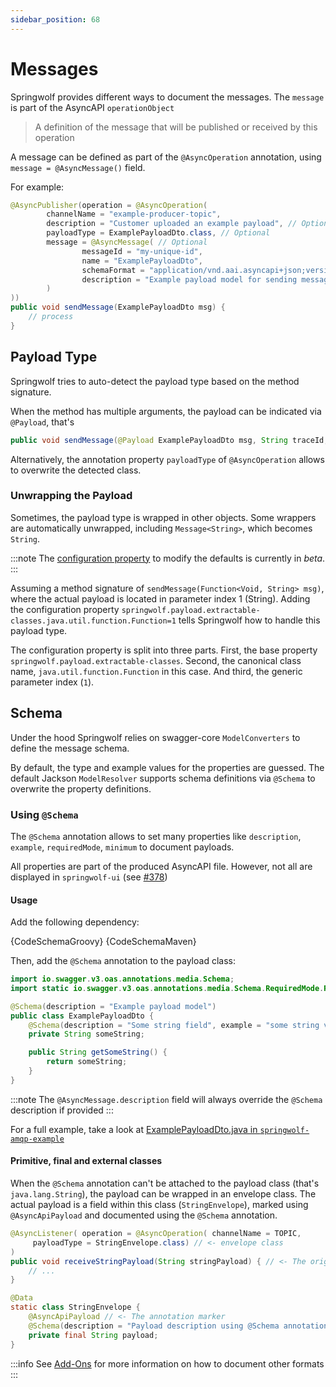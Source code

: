 ```yaml
---
sidebar_position: 68
---
```



# Messages

Springwolf provides different ways to document the messages. The `message` is part of the AsyncAPI `operationObject`

> A definition of the message that will be published or received by this operation

A message can be defined as part of the `@AsyncOperation` annotation, using `message = @AsyncMessage()` field.

For example:

```java
@AsyncPublisher(operation = @AsyncOperation(
        channelName = "example-producer-topic",
        description = "Customer uploaded an example payload", // Optional
        payloadType = ExamplePayloadDto.class, // Optional
        message = @AsyncMessage( // Optional
                messageId = "my-unique-id",
                name = "ExamplePayloadDto",
                schemaFormat = "application/vnd.aai.asyncapi+json;version=3.0.0",
                description = "Example payload model for sending messages"
        )
))
public void sendMessage(ExamplePayloadDto msg) {
    // process
}
```

## Payload Type

Springwolf tries to auto-detect the payload type based on the method signature.

When the method has multiple arguments, the payload can be indicated via `@Payload`, that's

```java
public void sendMessage(@Payload ExamplePayloadDto msg, String traceId, Object loggingContext) {}
```

Alternatively, the annotation property `payloadType` of `@AsyncOperation` allows to overwrite the detected class.

### Unwrapping the Payload

Sometimes, the payload type is wrapped in other objects.
Some wrappers are automatically unwrapped, including `Message<String>`, which becomes `String`.

:::note
The [configuration property](configuration.mdx) to modify the defaults is currently in _beta_.
:::

Assuming a method signature of `sendMessage(Function<Void, String> msg)`, where the actual payload is located in parameter index 1 (String).
Adding the configuration property `springwolf.payload.extractable-classes.java.util.function.Function=1` tells Springwolf how to handle this payload type.

The configuration property is split into three parts.
First, the base property `springwolf.payload.extractable-classes`.
Second, the canonical class name, `java.util.function.Function` in this case.
And third, the generic parameter index (`1`).

## Schema

Under the hood Springwolf relies on swagger-core `ModelConverters` to define the message schema.

By default, the type and example values for the properties are guessed.
The default Jackson `ModelResolver` supports schema definitions via `@Schema` to overwrite the property definitions.

### Using `@Schema`

The `@Schema` annotation allows to set many properties like `description`, `example`, `requiredMode`, `minimum` to document payloads.

All properties are part of the produced AsyncAPI file. However, not all are displayed in `springwolf-ui` (see [#378](https://github.com/springwolf/springwolf-core/issues/378))

#### Usage

Add the following dependency:

<Tabs>
  <TabItem value="Groovy" label="Groovy" default>
    <CodeBlock language="groovy">{CodeSchemaGroovy}</CodeBlock>
  </TabItem>
  <TabItem value="Maven" label="Maven">
    <CodeBlock language="xml">{CodeSchemaMaven}</CodeBlock>
  </TabItem>
</Tabs>

Then, add the `@Schema` annotation to the payload class:

<!-- vale off -->
```java
import io.swagger.v3.oas.annotations.media.Schema;
import static io.swagger.v3.oas.annotations.media.Schema.RequiredMode.REQUIRED;

@Schema(description = "Example payload model")
public class ExamplePayloadDto {
    @Schema(description = "Some string field", example = "some string value", requiredMode = REQUIRED)
    private String someString;

    public String getSomeString() {
        return someString;
    }
}
```
<!-- vale on -->

:::note
The `@AsyncMessage.description` field will always override the `@Schema` description if provided
:::

For a full example, take a look at [ExamplePayloadDto.java in `springwolf-amqp-example`](https://github.com/springwolf/springwolf-core/blob/master/springwolf-examples/springwolf-amqp-example/src/main/java/io/github/springwolf/examples/amqp/dtos/ExamplePayloadDto.java)

#### Primitive, final and external classes

When the `@Schema` annotation can't be attached to the payload class (that's `java.lang.String`), the payload can be wrapped in an envelope class. The actual payload is a field within this class (`StringEnvelope`), marked using `@AsyncApiPayload` and documented using the `@Schema` annotation.

```java
@AsyncListener( operation = @AsyncOperation( channelName = TOPIC,
     payloadType = StringEnvelope.class) // <- envelope class
)
public void receiveStringPayload(String stringPayload) { // <- The original class is used here
    // ...
}

@Data
static class StringEnvelope {
    @AsyncApiPayload // <- The annotation marker
    @Schema(description = "Payload description using @Schema annotation and @AsyncApiPayload within envelope class")
    private final String payload;
}
```

:::info
See [Add-Ons](../add-ons) for more information on how to document other formats
:::
